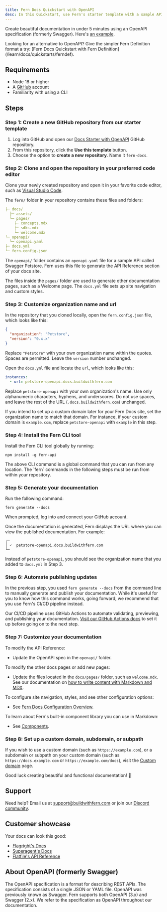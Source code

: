 ---
title: Fern Docs Quickstart with OpenAPI
desc: In this Quickstart, use Fern's starter template with a sample API using OpenAPI to create a documentation website with an auto-generated API reference.
---

Create beautiful documentation in under 5 minutes using an OpenAPI specification (formerly Swagger). Here's [an example](https://docs.propexo.com/documentation).

<Tip title='Tip'>
Looking for an alternative to OpenAPI? Give the simpler Fern Definition format a try: [Fern Docs Quickstart with Fern Definition](/learn/docs/quickstarts/ferndef).
</Tip>

## Requirements

-   Node 18 or higher
-   A [GitHub](https://github.com) account
-   Familiarity with using a CLI

## Steps

<Steps>

### Step 1: Create a new GitHub repository from our starter template

1. Log into GitHub and open our [Docs Starter with OpenAPI](https://github.com/fern-api/docs-starter-openapi) GitHub repository.
2. From this repository, click the **Use this template** button.
3. Choose the option to **create a new repository**. Name it `fern-docs`.

### Step 2: Clone and open the repository in your preferred code editor

Clone your newly created repository and open it in your favorite code editor, such as [Visual Studio Code](https://code.visualstudio.com/).

The `fern/` folder in your repository contains these files and folders:

```yml title="fern"
├─ docs/
  ├─ assets/
  └─ pages/
    ├─ concepts.mdx
    ├─ sdks.mdx
    └─ welcome.mdx
└─ openapi/
  └─ openapi.yaml
├─ docs.yml
└─ fern.config.json
```

The `openapi/` folder contains an `openapi.yaml` file for a sample API called Swagger Petstore. Fern uses this file to generate the API Reference section of your docs site.

The files inside the `pages/` folder are used to generate other documentation pages, such as a Welcome page. The `docs.yml` file sets up site navigation and custom styles. 

### Step 3: Customize organization name and url

In the repository that you cloned locally, open the `fern.config.json` file, which looks like this:

```json title="fern.config.json" {2}
{
  "organization": "Petstore",
  "version": "0.x.x"
}
```

Replace `"Petstore"` with your own organization name within the quotes. Spaces are permitted. Leave the `version` number unchanged.

Open the `docs.yml` file and locate the `url`, which looks like this:

```yml title="docs.yml" {2}
instances:
  - url: petstore-openapi.docs.buildwithfern.com
```

Replace `petstore-openapi` with your own organization's name. Use only alphanumeric characters, hyphens, and underscores. Do not use spaces, and leave the rest of the URL (`.docs.buildwithfern.com`) unchanged.

<Note title="Note">If you intend to set up a custom domain later for your Fern Docs site, set the organization name to match that domain. For instance, if your custom domain is `example.com`, replace `petstore-openapi` with `example` in this step.</Note>

### Step 4: Install the Fern CLI tool

Install the Fern CLI tool globally by running:

```shell title="CLI"
npm install -g fern-api
```

<Tip title="Tip">
The above CLI command is a global command that you can run from any location. The `fern` commands in the following steps must be run from within your repository.
</Tip>

### Step 5: Generate your documentation

Run the following command:

```shell title="Fern CLI"
fern generate --docs
```

When prompted, log into and connect your GitHub account.

Once the documentation is generated, Fern displays the URL where you can view the published documentation. For example:

```shell title="CLI output"
┌─
│ ✓  petstore-openapi.docs.buildwithfern.com
└─
```

Instead of `petstore-openapi`, you should see the organization name that you added to `docs.yml` in Step 3.

### Step 6: Automate publishing updates

In the previous step, you used `fern generate --docs` from the command line to manually generate and publish your documentation. While it's useful for you to know how this command works, going forward, we recommend that you use Fern's CI/CD pipeline instead. 

Our CI/CD pipeline uses GitHub Actions to automate validating, previewing, and publishing your documentation. [Visit our GitHub Actions docs](/learn/docs/publish/github-actions) to set it up before going on to the next step.

### Step 7: Customize your documentation

To modify the API Reference:

- Update the OpenAPI spec in the `openapi/` folder. 

To modify the other docs pages or add new pages:

- Update the files located in the `docs/pages/` folder, such as `welcome.mdx`. See our documentation on [how to write content with Markdown and MDX](/learn/docs/content/write-markdown).

To configure site navigation, styles, and see other configuration options:

- See [Fern Docs Configuration Overview](/learn/docs/config/overview).

To learn about Fern's built-in component library you can use in Markdown:

- See [Components](/learn/docs/components).

### Step 8: Set up a custom domain, subdomain, or subpath

If you wish to use a custom domain (such as `https://example.com`), or a subdomain or subpath on your custom domain (such as `https://docs.example.com` or `https://example.com/docs`), visit the [Custom domain](/learn/docs/config/branding/custom-domain) page. 

</Steps>

Good luck creating beautiful and functional documentation! 🌿

## Support

Need help? Email us at [support@buildwithfern.com](mailto:support@buildwithfern.com) or join our [Discord community](https://discord.com/invite/JkkXumPzcG).

## Customer showcase

Your docs can look this good:

- [Flagright's Docs](https://docs.flagright.com/)
- [Superagent's Docs](https://docs.superagent.sh/)
- [Flatfile's API Reference](https://reference.flatfile.com/)

## About OpenAPI (formerly Swagger)

The OpenAPI specification is a format for describing REST APIs. The specification consists of a single JSON or YAML file. OpenAPI was previously known as Swagger. Fern supports both OpenAPI (3.x) and Swagger (2.x). We refer to the specification as OpenAPI throughout our documentation.
